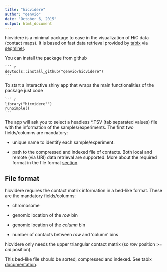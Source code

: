 ```yaml
---
title: "hicvidere"
author: "qenvio"
date: "October 6, 2015"
output: html_document
---
```


hicvidere is a minimal package to ease in the visualization of HiC data (contact maps). It is based on fast data retrieval provided by [tabix](http://www.htslib.org/doc/tabix.html) via [seqminer](https://cran.r-project.org/web/packages/seqminer/index.html).

You can install the package from github

    ``` r
    devtools::install_github("qenvio/hicvidere")
    ```

To start a interactive shiny app that wraps the main functionalities of the package just code

    ``` r
    library("hicvidere"")
    runSimple()
    ```

The app will ask you to select a headless *.TSV (tab separated values) file with the information of the samples/experiments. The first two fields/columns are mandatory:

-  unique name to identify each sample/experiment.

-  path to the compressed and indexed file of contacts. Both local and remote (via URI) data retrieval are supported. More about the required format in the file format [section](File format).

File format
--------------

hicvidere requires the contact matrix information in a bed-like format. These are the mandatory fields/columns:

-  chromosome

-  genomic location of the *row* bin

-  genomic location of the *column* bin

-  number of contacts between *row* and 'column' bins

hicvidere only needs the upper triangular contact matrix (so *row* position >= *col* position).

This bed-like file should be sorted, compressed and indexed. See tabix [documentation](https://cran.r-project.org/web/packages/seqminer/index.html).
